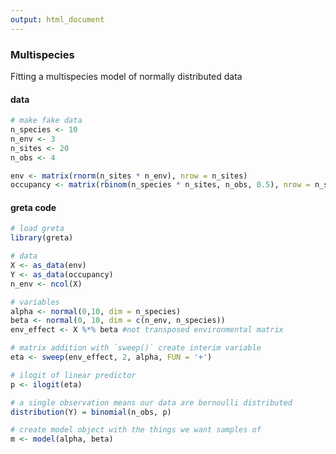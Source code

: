 ```yaml
---
output: html_document
---
```

### Multispecies

Fitting a multispecies model of normally distributed data


#### data
```r
# make fake data
n_species <- 10
n_env <- 3
n_sites <- 20
n_obs <- 4

env <- matrix(rnorm(n_sites * n_env), nrow = n_sites)
occupancy <- matrix(rbinom(n_species * n_sites, n_obs, 0.5), nrow = n_sites)
```

#### greta code
```r
# load greta
library(greta)

# data
X <- as_data(env)
Y <- as_data(occupancy)
n_env <- ncol(X)

# variables
alpha <- normal(0,10, dim = n_species)
beta <- normal(0, 10, dim = c(n_env, n_species))
env_effect <- X %*% beta #not transposed environmental matrix

# matrix addition with `sweep()` create interim variable
eta <- sweep(env_effect, 2, alpha, FUN = '+')

# ilogit of linear predictor
p <- ilogit(eta)

# a single observation means our data are bernoulli distributed
distribution(Y) = binomial(n_obs, p)

# create model object with the things we want samples of
m <- model(alpha, beta)
```
